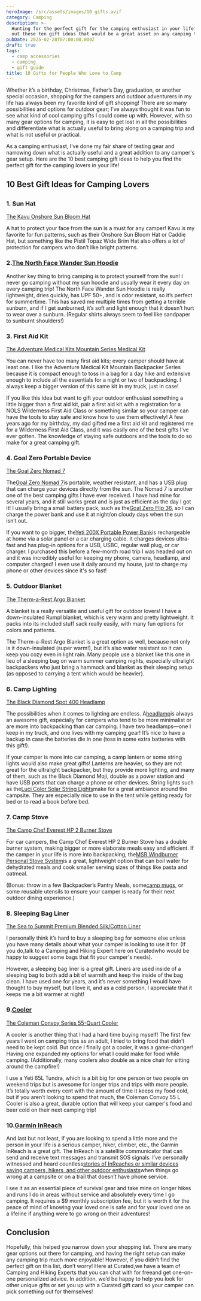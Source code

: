 ```yaml
---
heroImage: /src/assets/images/10 gifts.avif
category: Camping
description: >-
  Hunting for the perfect gift for the camping enthusiast in your life? Check
  out these ten gift ideas that would be a great asset on any camping trip!
pubDate: 2025-02-28T07:00:00.000Z
draft: true
tags:
  - camp accessories
  - camping
  - gift guide
title: 10 Gifts for People Who Love to Camp
---
```


Whether it’s a birthday, Christmas, Father’s Day, graduation, or another special occasion, shopping for the campers and outdoor adventurers in my life has always been my favorite kind of gift shopping! There are so many possibilities and options for outdoor gear; I’ve always thought it was fun to see what kind of cool camping gifts I could come up with. However, with so many gear options for camping, it is easy to get lost in all the possibilities and differentiate what is actually useful to bring along on a camping trip and what is not useful or practical.

As a camping enthusiast, I’ve done my fair share of testing gear and narrowing down what is actually useful and a great addition to any camper's gear setup. Here are the 10 best camping gift ideas to help you find the perfect gift for the camping lovers in your life!

## 10 Best Gift Ideas for Camping Lovers

##

### 1. Sun Hat

[The Kavu Onshore Sun Bloom Hat](https://www.curated.com/products/6342964/kavu-onshore-sun-bloom?ref=journal)

A hat to protect your face from the sun is a must for any camper! Kavu is my favorite for fun patterns, such as their Onshore Sun Bloom Hat or Caddie Hat, but something like the Pistil Topaz Wide Brim Hat also offers a lot of protection for campers who don’t like bright patterns.

### 2.[The North Face Wander Sun Hoodie](https://www.curated.com/products/5530112/the-north-face-women-s-wander-sun-hoodie?ref=journal)

Another key thing to bring camping is to protect yourself from the sun! I never go camping without my sun hoodie and usually wear it every day on every camping trip! The North Face Wander Sun Hoodie is really lightweight, dries quickly, has UPF 50+, and is odor resistant, so it’s perfect for summertime. This has saved me multiple times from getting a terrible sunburn, and if I get sunburned, it’s soft and light enough that it doesn’t hurt to wear over a sunburn. (Regular shirts always seem to feel like sandpaper to sunburnt shoulders!)

### 3. First Aid Kit

[The Adventure Medical Kits Mountain Series Medical Kit](https://www.curated.com/products/2954315/adventure-medical-kits-mountain-series-medical-kit-backpacker?ref=journal)

You can never have too many first aid kits; every camper should have at least one. I like the Adventure Medical Kit Mountain Backpacker Series because it is compact enough to toss in a bag for a day hike and extensive enough to include all the essentials for a night or two of backpacking. I always keep a bigger version of this same kit in my truck, just in case!

If you like this idea but want to gift your outdoor enthusiast something a little bigger than a first aid kit, pair a first aid kit with a registration for a NOLS Wilderness First Aid Class or something similar so your camper can have the tools to stay safe and know how to use them effectively! A few years ago for my birthday, my dad gifted me a first aid kit and registered me for a Wilderness First Aid Class, and it was easily one of the best gifts I’ve ever gotten. The knowledge of staying safe outdoors and the tools to do so make for a great camping gift.

### 4. Goal Zero Portable Device

[The Goal Zero Nomad 7](https://www.goalzero.com/products/nomad-7-solar-panel?ref=journal)

The[Goal Zero Nomad 7](https://www.goalzero.com/products/nomad-7-solar-panel?ref=journal)is portable, weather resistant, and has a USB plug that can charge your devices directly from the sun. The Nomad 7 is another one of the best camping gifts I have ever received. I have had mine for several years, and it still works great and is just as efficient as the day I got it! I usually bring a small battery pack, such as the[Goal Zero Flip 36](https://www.goalzero.com/products/flip-36-power-bank?ref=journal), so I can charge the power bank and use it at night/on cloudy days when the sun isn’t out.

If you want to go bigger, the[Yeti 200X Portable Power Bank](https://www.goalzero.com/collections/portable-power-stations/products/goal-zero-yeti-200x-portable-power-station?ref=journal)is rechargeable at home via a solar panel or a car charging cable. It charges devices ultra-fast and has plug-in options for a USB, USBC, regular wall plug, or car charger. I purchased this before a few-month road trip I was headed out on and it was incredibly useful for keeping my phone, camera, headlamp, and computer charged! I even use it daily around my house, just to charge my phone or other devices since it's so fast!

### 5. Outdoor Blanket

[The Therm-a-Rest Argo Blanket](https://www.curated.com/products/5156084/therm-a-rest-argo-blanket?ref=journal)

A blanket is a really versatile and useful gift for outdoor lovers! I have a down-insulated Rumpl blanket, which is very warm and pretty lightweight. It packs into its included stuff sack really easily, with many fun options for colors and patterns.

The Therm-a-Rest Argo Blanket is a great option as well, because not only is it down-insulated (super warm!), but it’s also water resistant so it can keep you cozy even in light rain. Many people use a blanket like this one in lieu of a sleeping bag on warm summer camping nights, especially ultralight backpackers who just bring a hammock and blanket as their sleeping setup (as opposed to carrying a tent which would be heavier).

### 6. Camp Lighting

[The Black Diamond Spot 400 Headlamp](https://www.curated.com/products/5594037/black-diamond-spot-400-headlamp-blue?ref=journal)

The possibilities when it comes to lighting are endless. A[headlamp](https://www.curated.com/products/5594037/black-diamond-spot-400-headlamp-blue?ref=journal)is always an awesome gift, especially for campers who tend to be more minimalist or are more into backpacking than car camping. I have two headlamps—one I keep in my truck, and one lives with my camping gear! It’s nice to have a backup in case the batteries die in one (toss in some extra batteries with this gift!).

If your camper is more into car camping, a camp lantern or some string lights would also make great gifts! Lanterns are heavier, so they are not great for the ultralight backpacker, but they provide more lighting, and many of them, such as the Black Diamond Moji, double as a power station and have USB ports that can charge a phone or other devices. String lights such as the[Luci Color Solar String Lights](https://www.curated.com/products/5092576/luci-color-solar-string-lights?ref=journal)make for a great ambiance around the campsite. They are especially nice to use in the tent while getting ready for bed or to read a book before bed.

### 7. Camp Stove

[The Camp Chef Everest HP 2 Burner Stove](https://www.curated.com/products/3049032/camp-chef-everest-hp-2-burner-stove?ref=journal)

For car campers, the Camp Chef Everest HP 2 Burner Stove has a double burner system, making bigger or more elaborate meals easy and efficient. If the camper in your life is more into backpacking, the[MSR Windburner Personal Stove System](https://www.curated.com/products/2950372/msr-windburner-personal-stove-system-black?ref=journal)is a great, lightweight option that can boil water for dehydrated meals and cook smaller serving sizes of things like pasta and oatmeal.

(Bonus: throw in a few Backpacker’s Pantry Meals, some[camp mugs](https://www.curated.com/products/4889497/gsi-outdoors-infinity-backpacker-mug?ref=journal), or some reusable utensils to ensure your camper is ready for their next outdoor dining experience.)

### 8. Sleeping Bag Liner

[The Sea to Summit Premium Blended Silk/Cotton Liner](https://www.curated.com/products/2956806/sea-to-summit-silk-cotton-travel-host-liner-navy?ref=journal)

I personally think it’s hard to buy a sleeping bag for someone else unless you have many details about what your camper is looking to use it for. (If you do,talk to a Camping and Hiking Expert here on Curatedwho would be happy to suggest some bags that fit your camper's needs).

However, a sleeping bag liner is a great gift. Liners are used inside of a sleeping bag to both add a bit of warmth and keep the inside of the bag clean. I have used one for years, and it’s never something I would have thought to buy myself, but I love it, and as a cold person, I appreciate that it keeps me a bit warmer at night!

### 9.[Cooler](https://www.curated.com/products/5507019/coleman-convoy-series-55-quart-cooler-cloud?ref=journal)

[The Coleman Convoy Series 55-Quart Cooler](https://www.curated.com/products/5507019/coleman-convoy-series-55-quart-cooler-cloud?ref=journal)

A cooler is another thing that I had a hard time buying myself! The first few years I went on camping trips as an adult, I tried to bring food that didn’t need to be kept cold. But once I finally got a cooler, it was a game-changer! Having one expanded my options for what I could make for food while camping. (Additionally, many coolers also double as a nice chair for sitting around the campfire!)

I use a Yeti 65L Tundra, which is a bit big for one person or two people on weekend trips but is awesome for longer trips and trips with more people. It’s totally worth every cent with the amount of time it keeps my food cold, but if you aren’t looking to spend that much, the Coleman Convoy 55 L Cooler is also a great, durable option that will keep your camper's food and beer cold on their next camping trip!

### 10.[Garmin InReach](https://www.curated.com/products/5594005/garmin-inreach-mini-2?ref=journal)

And last but not least, if you are looking to spend a little more and the person in your life is a serious camper, hiker, climber, etc., the Garmin InReach is a great gift. The InReach is a satellite communicator that can send and receive text messages and transmit SOS signals. I’ve personally witnessed and heard countless[stories of InReaches or similar devices saving campers, hikers, and other outdoor enthusiasts](https://www.curated.com/journal/632000/how-curated-expert-advice-saved-a-hikers-life?ref=journal)when things go wrong at a campsite or on a trail that doesn’t have phone service.

I see it as an essential piece of survival gear and take mine on longer hikes and runs I do in areas without service and absolutely every time I go camping. It requires a $9 monthly subscription fee, but it is worth it for the peace of mind of knowing your loved one is safe and for your loved one as a lifeline if anything were to go wrong on their adventures!

## Conclusion

Hopefully, this helped you narrow down your shopping list. There are many gear options out there for camping, and having the right setup can make any camping trip much more enjoyable! However, if you didn’t find the perfect gift on this list, don’t worry! Here at Curated,we have a team of Camping and Hiking Experts that you can chat with for freeand get one-on-one personalized advice. In addition, we’d be happy to help you look for other unique gifts or set you up with a Curated gift card so your camper can pick something out for themselves!
